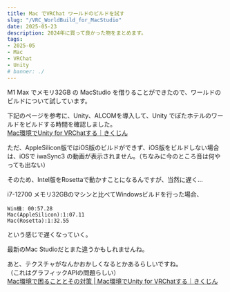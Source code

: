 ```yaml
---
title: Mac でVRChat ワールドのビルドを試す
slug: "/VRC_WorldBuild_for_MacStudio"
date: 2025-05-23
description: 2024年に買って良かった物をまとめます。
tags:
- 2025-05
- Mac
- VRChat
- Unity
# banner: ./
---
```

M1 Max でメモリ32GB の MacStudio を借りることができたので、ワールドのビルドについて試しています。

下記のページを参考に、Unity、ALCOMを導入して、Unity でぽたホテルのワールドをビルドする時間を確認しました。\
[Mac環境でUnity for VRChatする｜きくじん](https://note.com/kikjin/n/nc6b72d74056d?sub_rt=share_pw)

ただ、AppleSilicon版ではiOS版のビルドができず、iOS版をビルドしない場合は、iOSで iwaSync3 の動画が表示されません。（ちなみに今のところ音は何やっても出ない）

そのため、Intel版をRosettaで動かすことになるんですが、当然に遅く…

i7-12700 メモリ32GBのマシンと比べてWindowsビルドを行った場合、

```text
Win機: 00:57.28
Mac(AppleSilicon):1:07.11
Mac(Rosetta):1:32.55
```

という感じで遅くなっていく。

最新のMac Studioだとまた違うかもしれませんね。

あと、テクスチャがなんかおかしくなるとかあるらしいですね。\
（これはグラフィックAPIの問題らしい）\
[Mac環境で困ることとその対策 | Mac環境でUnity for VRChatする｜きくじん](https://note.com/kikjin/n/nc6b72d74056d#07bf948d-5698-4d4c-b836-1ed5c09f2c1d)
